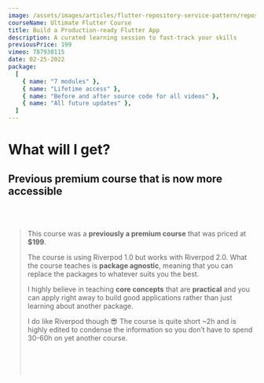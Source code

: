 ```yaml
---
image: /assets/images/articles/flutter-repository-service-pattern/repository-service-pattern.webp
courseName: Ultimate Flutter Course
title: Build a Production-ready Flutter App
description: A curated learning session to fast-track your skills
previousPrice: 199
vimeo: 787938115
date: 02-25-2022
package:
  [
    { name: "7 modules" },
    { name: "Lifetime access" },
    { name: "Before and after source code for all videos" },
    { name: "All future updates" },
  ]
---
```



# What will I get?

## Previous premium course that is now more accessible
<br/><br/>

>This course was a **previously a premium course** that was priced at **$199**.
>
>The course is using Riverpod 1.0 but works with Riverpod 2.0. What the course
>teaches is **package agnostic**, meaning that you can replace the packages to
>whatever suits you the best.
>
>I highly believe in teaching **core concepts** that are **practical** and you can
>apply right away to build good applications rather than just learning about another package.
>
>I do like Riverpod though 😎 The course is quite short ~2h and is highly edited to condense
>the information so you don’t have to spend 30-60h on yet another course.
<br/><br/><br/><br/><br/>

<ModuleCard
  number={1}
  title="Module 1: Structure and Building UI"
  description="Setting up the base structure of the project as well as building out the UI are two very important parts"
/>
<ModuleCard
  number={2}
  title="Module 1: Structure and Building UI"
  description="Setting up the base structure of the project as well as building out the UI are two very important parts"
/>
<ModuleCard
  number={3}
  title="Module 1: Structure and Building UI"
  description="Setting up the base structure of the project as well as building out the UI are two very important parts"
/>
<ModuleCard
  number={4}
  title="Module 1: Structure and Building UI"
  description="Setting up the base structure of the project as well as building out the UI are two very important parts"
/>
<ModuleCard
  number={5}
  title="Module 1: Structure and Building UI"
  description="Setting up the base structure of the project as well as building out the UI are two very important parts"
/>
